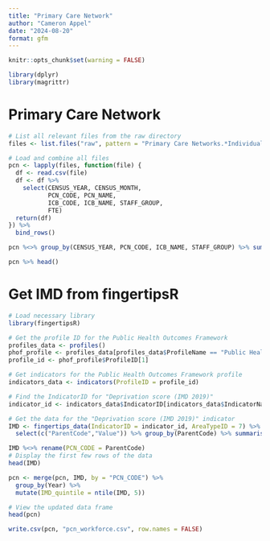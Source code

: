 ```yaml
---
title: "Primary Care Network"
author: "Cameron Appel"
date: "2024-08-20"
format: gfm
---
```


```r
knitr::opts_chunk$set(warning = FALSE)

library(dplyr)
library(magrittr)
```

# Primary Care Network

```r
# List all relevant files from the raw directory
files <- list.files("raw", pattern = "Primary Care Networks.*Individual Level.csv", full.names = TRUE)

# Load and combine all files
pcn <- lapply(files, function(file) {
  df <- read.csv(file)
  df <- df %>% 
    select(CENSUS_YEAR, CENSUS_MONTH,
           PCN_CODE, PCN_NAME, 
           ICB_CODE, ICB_NAME, STAFF_GROUP, 
           FTE)
  return(df)
}) %>% 
  bind_rows()

pcn %<>% group_by(CENSUS_YEAR, PCN_CODE, ICB_NAME, STAFF_GROUP) %>% summarise(FTE = sum(FTE, na.rm = TRUE)) %>% rename(Year = CENSUS_YEAR)

pcn %>% head()
```

# Get IMD from fingertipsR
```r
# Load necessary library
library(fingertipsR)

# Get the profile ID for the Public Health Outcomes Framework
profiles_data <- profiles()
phof_profile <- profiles_data[profiles_data$ProfileName == "Public Health Outcomes Framework", ]
profile_id <- phof_profile$ProfileID[1]

# Get indicators for the Public Health Outcomes Framework profile
indicators_data <- indicators(ProfileID = profile_id)

# Find the IndicatorID for "Deprivation score (IMD 2019)"
indicator_id <- indicators_data$IndicatorID[indicators_data$IndicatorName == "Deprivation score (IMD 2019)"]

# Get the data for the "Deprivation score (IMD 2019)" indicator
IMD <- fingertips_data(IndicatorID = indicator_id, AreaTypeID = 7) %>%
  select(c("ParentCode","Value")) %>% group_by(ParentCode) %>% summarise(IMD = mean(Value))

IMD %<>% rename(PCN_CODE = ParentCode)
# Display the first few rows of the data
head(IMD)
```

```r
pcn <- merge(pcn, IMD, by = "PCN_CODE") %>%
  group_by(Year) %>%
  mutate(IMD_quintile = ntile(IMD, 5))

# View the updated data frame
head(pcn)

write.csv(pcn, "pcn_workforce.csv", row.names = FALSE)
```